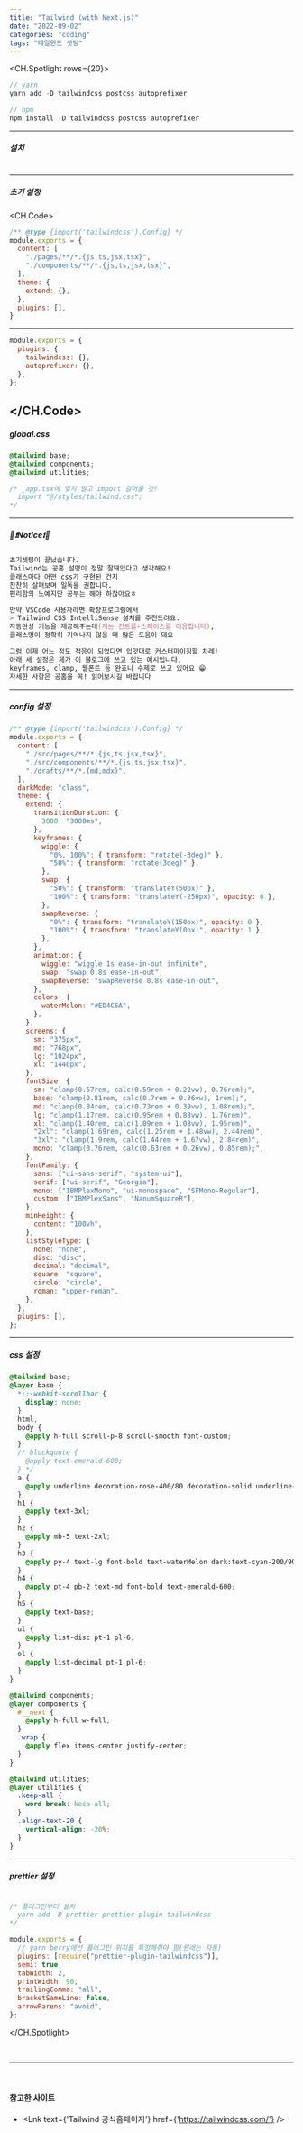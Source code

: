 ```yaml
---
title: "Tailwind (with Next.js)"
date: "2022-09-02"
categories: "coding"
tags: "테일윈드 셋팅"
---
```


<CH.Spotlight rows={20}>
```js terminal
// yarn
yarn add -D tailwindcss postcss autoprefixer

// npm
npm install -D tailwindcss postcss autoprefixer
```
---
##### 설치
```js terminal focus=2,5
```
---
##### 초기 설정
<CH.Code>
```js /tailwind.config.js
/** @type {import('tailwindcss').Config} */ 
module.exports = {
  content: [
    "./pages/**/*.{js,ts,jsx,tsx}",
    "./components/**/*.{js,ts,jsx,tsx}",
  ],
  theme: {
    extend: {},
  },
  plugins: [],
}
```
---
```js /postcss.config.js
module.exports = {
  plugins: {
    tailwindcss: {},
    autoprefixer: {},
  },
};
```
</CH.Code>
---
##### global.css
```css /src/styles/tailwind.css
@tailwind base;
@tailwind components;
@tailwind utilities;

/* _app.tsx에 잊지 말고 import 걸어줄 것!
  import "@/styles/tailwind.css";
*/
```
---
##### 🌊❗️Notice❗️🌊
```zsh 설명서
초기셋팅이 끝났습니다.
Tailwind는 공홈 설명이 정말 잘돼있다고 생각해요!
클래스마다 어떤 css가 구현된 건지
찬찬히 살펴보며 일독을 권합니다.
편리함의 노예지만 공부는 해야 하잖아요ㅎ

만약 VSCode 사용자라면 확장프로그램에서
> Tailwind CSS IntelliSense 설치를 추천드려요.
자동완성 기능을 제공해주는데(저는 컨트롤+스페이스를 이용합니다),
클래스명이 정확히 기억나지 않을 때 많은 도움이 돼요

그럼 이제 어느 정도 적응이 되었다면 입맛대로 커스터마이징할 차례!
아래 세 설정은 제가 이 블로그에 쓰고 있는 예시입니다.
keyframes, clamp, 웹폰트 등 완죠니 수제로 쓰고 있어요 😁
자세한 사항은 공홈을 꼭! 읽어보시길 바랍니다
```
---
##### config 설정
```js /tailwind.config.js
/** @type {import('tailwindcss').Config} */
module.exports = {
  content: [
    "./src/pages/**/*.{js,ts,jsx,tsx}",
    "./src/components/**/*.{js,ts,jsx,tsx}",
    "./drafts/**/*.{md,mdx}",
  ],
  darkMode: "class",
  theme: {
    extend: {
      transitionDuration: {
        3000: "3000ms",
      },
      keyframes: {
        wiggle: {
          "0%, 100%": { transform: "rotate(-3deg)" },
          "50%": { transform: "rotate(3deg)" },
        },
        swap: {
          "50%": { transform: "translateY(50px)" },
          "100%": { transform: "translateY(-250px)", opacity: 0 },
        },
        swapReverse: {
          "0%": { transform: "translateY(150px)", opacity: 0 },
          "100%": { transform: "translateY(0px)", opacity: 1 },
        },
      },
      animation: {
        wiggle: "wiggle 1s ease-in-out infinite",
        swap: "swap 0.8s ease-in-out",
        swapReverse: "swapReverse 0.8s ease-in-out",
      },
      colors: {
        waterMelon: "#ED4C6A",
      },
    },
    screens: {
      sm: "375px",
      md: "768px",
      lg: "1024px",
      xl: "1440px",
    },
    fontSize: {
      sm: "clamp(0.67rem, calc(0.59rem + 0.22vw), 0.76rem);",
      base: "clamp(0.81rem, calc(0.7rem + 0.36vw), 1rem);",
      md: "clamp(0.84rem, calc(0.73rem + 0.39vw), 1.08rem);",
      lg: "clamp(1.17rem, calc(0.95rem + 0.88vw), 1.76rem)",
      xl: "clamp(1.40rem, calc(1.09rem + 1.08vw), 1.95rem)",
      "2xl": "clamp(1.69rem, calc(1.25rem + 1.48vw), 2.44rem)",
      "3xl": "clamp(1.9rem, calc(1.44rem + 1.67vw), 2.84rem)",
      mono: "clamp(0.76rem, calc(0.63rem + 0.26vw), 0.85rem);",
    },
    fontFamily: {
      sans: ["ui-sans-serif", "system-ui"],
      serif: ["ui-serif", "Georgia"],
      mono: ["IBMPlexMono", "ui-monospace", "SFMono-Regular"],
      custom: ["IBMPlexSans", "NanumSquareR"],
    },
    minHeight: {
      content: "100vh",
    },
    listStyleType: {
      none: "none",
      disc: "disc",
      decimal: "decimal",
      square: "square",
      circle: "circle",
      roman: "upper-roman",
    },
  },
  plugins: [],
};
```
---
##### css 설정
```css /src/styles/tailwind.css
@tailwind base;
@layer base {
  *::-webkit-scrollbar {
    display: none;
  }
  html,
  body {
    @apply h-full scroll-p-8 scroll-smooth font-custom;
  }
  /* blockquote {
    @apply text-emerald-600;
  } */
  a {
    @apply underline decoration-rose-400/80 decoration-solid underline-offset-8 hover:decoration-wavy;
  }
  h1 {
    @apply text-3xl;
  }
  h2 {
    @apply mb-5 text-2xl;
  }
  h3 {
    @apply py-4 text-lg font-bold text-waterMelon dark:text-cyan-200/90;
  }
  h4 {
    @apply pt-4 pb-2 text-md font-bold text-emerald-600;
  }
  h5 {
    @apply text-base;
  }
  ul {
    @apply list-disc pt-1 pl-6;
  }
  ol {
    @apply list-decimal pt-1 pl-6;
  }
}

@tailwind components;
@layer components {
  #__next {
    @apply h-full w-full;
  }
  .wrap {
    @apply flex items-center justify-center;
  }
}

@tailwind utilities;
@layer utilities {
  .keep-all {
    word-break: keep-all;
  }
  .align-text-20 {
    vertical-align: -20%;
  }
}
```
---
##### prettier 설정
```js .prettierrc.js

/* 플러그인부터 설치
  yarn add -D prettier prettier-plugin-tailwindcss
*/

module.exports = {
  // yarn berry에선 플러그인 위치를 특정해줘야 함(원래는 자동)
  plugins: [require("prettier-plugin-tailwindcss")], 
  semi: true,
  tabWidth: 2,
  printWidth: 90,
  trailingComma: "all",
  bracketSameLine: false, 
  arrowParens: "avoid",
};
```
</CH.Spotlight>

<br/><hr/><br/>
#### 참고한 사이트  
- <Lnk text={'Tailwind 공식홈페이지'} href={'https://tailwindcss.com/'} />